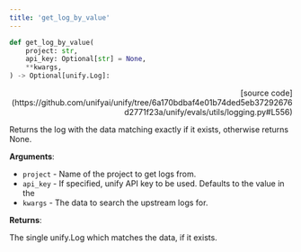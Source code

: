 ```yaml
---
title: 'get_log_by_value'
---
```


```python
def get_log_by_value(
    project: str,
    api_key: Optional[str] = None,
    **kwargs,
) -> Optional[unify.Log]:
```

<p align="right">[source code](https://github.com/unifyai/unify/tree/6a170bdbaf4e01b74ded5eb37292676d2771f23a/unify/evals/utils/logging.py#L556)</p>

Returns the log with the data matching exactly if it exists,
otherwise returns None.

**Arguments**:

- `project` - Name of the project to get logs from.
- `api_key` - If specified, unify API key to be used. Defaults to the value in the
- `kwargs` - The data to search the upstream logs for.



**Returns**:

The single unify.Log which matches the data, if it exists.